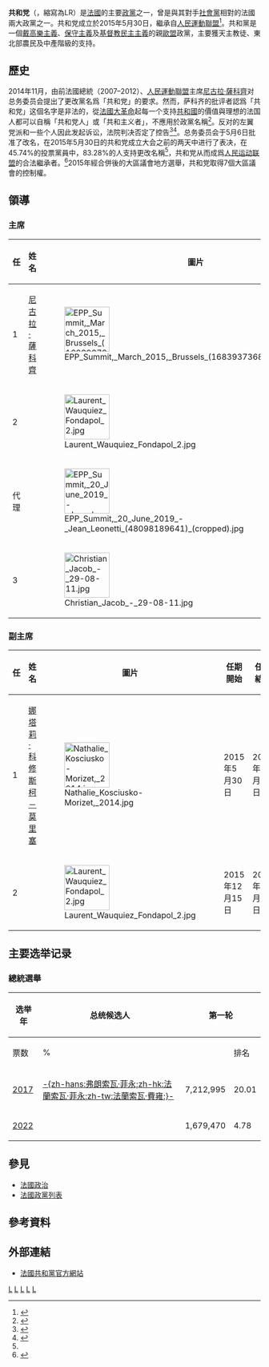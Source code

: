 {{expand|time=2016-11-12T12:04:35+00:00}}
{{otheruses|共和党}}
{{Infobox political party
| colorcode       = {{Party meta/color/法國共和黨}}
| name            = 共和党
| native_name     = {{lang|fr|Les Républicains}}
| logo            = [[File:LesRépublicains15logo.svg|200px]]
| president       = {{link-en|克里斯蒂安·雅各布|Christian Jacob}}
| leader2_title   = 祕書長
| leader2_name    = {{link-en|奧雷利安·普拉迪|Aurélien Pradié}}
| foundation      = {{start date|2015|05|30}}
| predecessor     = [[人民運動聯盟|人民運動聯盟]]
| headquarters    = [[巴黎|巴黎]][[沃日拉尔路|沃日拉尔路]]
| membership      = {{decrease}} 108,000<ref>{{cite web|url=https://www.lefigaro.fr/politique/congres-derniere-ligne-droite-pour-les-republicains-20211103|website=huffingtonpost.fr|date=2021-11-04|title=Présidence des Républicains: à 17 heures, la participation a de quoi satisfaire Laurent Wauquiez|language=fr|access-date=2021-11-05|archive-date=2022-05-01|archive-url=https://web.archive.org/web/20220501111008/https://www.lefigaro.fr/politique/congres-derniere-ligne-droite-pour-les-republicains-20211103}}</ref>
| membership_year = 2021年
| ideology        = [[戴高樂主義|戴高樂主義]]<ref name="HlousekKopecek">{{Citation |first1=Vít |last1=Hloušek |first2=Lubomír |last2=Kopeček |title=Origin, Ideology and Transformation of Political Parties: East-Central and Western Europe Compared |publisher=Ashgate |year=2010 |page=157 |url=http://books.google.fr/books?id=K79sdX-amEgC&pg=PA157&dq=Union+for+a+popular+movement+conservative&hl=en&sa=X&ei=k31NT5i3AcWh0QXlhL3MAw&redir_esc=y#v=onepage&q=Union%20for%20a%20popular%20movement%20conservative&f=false |accessdate=2015-06-03 |archive-date=2016-11-06 |archive-url=https://web.archive.org/web/20161106211455/https://books.google.fr/books?id=K79sdX-amEgC&pg=PA157&dq=Union+for+a+popular+movement+conservative&hl=en&sa=X&ei=k31NT5i3AcWh0QXlhL3MAw&redir_esc=y#v=onepage&q=Union%20for%20a%20popular%20movement%20conservative&f=false |dead-url=no }}|{{Citation |first=Hans |last=Slomp |title=Europe, A Political Profile: An American Companion to European Politics |volume=2 |publisher=ABC-CLIO |year=2011 |page=385 |url=http://books.google.fr/books?id=LmfAPmwE6YYC&pg=PA385&dq=%22Union+for+a+popular+movement%22+conservative&hl=en&sa=X&ei=uH1NT8WxJKWg0QWdrP3MAw&redir_esc=y#v=onepage&q=%22Union%20for%20a%20popular%20movement%22%20conservative&f=false |accessdate=2015-06-02 |archive-date=2019-06-10 |archive-url=https://web.archive.org/web/20190610110228/https://books.google.fr/books?id=LmfAPmwE6YYC&pg=PA385&dq=%22Union+for+a+popular+movement%22+conservative&hl=en&sa=X&ei=uH1NT8WxJKWg0QWdrP3MAw&redir_esc=y#v=onepage&q=%22Union%20for%20a%20popular%20movement%22%20conservative&f=false |dead-url=no }}</ref><ref name=parties-and-elections>{{cite web |author=Wolfram Nordsieck |url=http://www.parties-and-elections.de/france.html |title=http://www.parties-and-elections.de/france.html |publisher=Parties-and-elections.de |date= |accessdate=2011-04-21 |archive-url=https://web.archive.org/web/20070428022524/http://www.parties-and-elections.de/france.html |archive-date=2007-04-28 |dead-url=yes }}</ref><br>[[保守主義|保守主義]]<ref name="HlousekKopecek"/><br>[[自由保守主義|自由保守主義]]<ref>{{Citation |first=Michael |last=Kaeding |title=Better regulation in the European Union: Lost in Translation or Full Steam Ahead? |publisher=Leiden University Press |year=2007 |page=123 |url=http://books.google.fr/books?id=8dPmxot75ykC&pg=PA123&dq=%22Union+for+a+popular+movement%22%2B%22liberal+conservative%22&hl=en&sa=X&ei=-X1NT7CyEOOk0AWp0NHMAw&redir_esc=y#v=onepage&q=%22Union%20for%20a%20popular%20movement%22%2B%22liberal%20conservative%22&f=false |accessdate=2015-06-02 |archive-date=2019-06-09 |archive-url=https://web.archive.org/web/20190609052019/https://books.google.fr/books?id=8dPmxot75ykC&pg=PA123&dq=%22Union+for+a+popular+movement%22%2B%22liberal+conservative%22&hl=en&sa=X&ei=-X1NT7CyEOOk0AWp0NHMAw&redir_esc=y#v=onepage&q=%22Union%20for%20a%20popular%20movement%22%2B%22liberal%20conservative%22&f=false |dead-url=no }}</ref><ref name=parties-and-elections/><br>[[基督教民主主義|基督教民主主義]]<ref name=parties-and-elections/>
| position        = [[中間偏右|中間偏右]]<ref name="centreright">{{cite book|first=Thomas M.|last=Magstadt|title=Understanding Politics|edition=9th|publisher=Wadsworth, Cengage Learning|year=2011|page=183|url=http://books.google.fr/books?id=AtycFmA60jgC&pg=PA183&dq=%22Union+for+a+popular+movement%22%2B%22centre-right%22&hl=en&sa=X&ei=RX5NT_uxFuaY1AXkgIGfBQ&redir_esc=y#v=onepage&q=%22Union%20for%20a%20popular%20movement%22%2B%22centre-right%22&f=false|access-date=2015-06-02|archive-date=2018-06-12|archive-url=https://web.archive.org/web/20180612162535/https://books.google.fr/books?id=AtycFmA60jgC&pg=PA183&dq=%22Union+for+a+popular+movement%22%2B%22centre-right%22&hl=en&sa=X&ei=RX5NT_uxFuaY1AXkgIGfBQ&redir_esc=y#v=onepage&q=%22Union%20for%20a%20popular%20movement%22%2B%22centre-right%22&f=false|dead-url=no}}|{{cite news|last1=Malosse|first1=Diane|title=Droite : ces Républicains qui ne veulent pas se mettre en marche !|url=http://www.lepoint.fr/legislatives/droite-ces-republicains-qui-ne-veulent-pas-se-mettre-en-marche-12-05-2017-2126786_3408.php|access-date=2017-08-18|work=[[Le_Point|Le Point]]|date=2017-05-12|archive-date=2018-07-31|archive-url=https://web.archive.org/web/20180731213359/http://www.lepoint.fr/legislatives/droite-ces-republicains-qui-ne-veulent-pas-se-mettre-en-marche-12-05-2017-2126786_3408.php}}|{{cite news|last1=Faye|first1=Olivier|title=Les Républicains tentent la synthèse|url=http://www.lemonde.fr/politique/article/2017/11/07/les-republicains-tentent-la-synthese_5211323_823448.html|access-date=2017-11-12|work=[[Le_Monde|Le Monde]]|date=2017-11-07|archive-date=2021-04-18|archive-url=https://web.archive.org/web/20210418204439/https://www.lemonde.fr/politique/article/2017/11/07/les-republicains-tentent-la-synthese_5211323_823448.html}}|{{cite web|title=Droite : ces Républicains qui ne veulent pas se mettre en marche !|url=http://www.lepoint.fr/legislatives/droite-ces-republicains-qui-ne-veulent-pas-se-mettre-en-marche-12-05-2017-2126786_3408.php|last=Malosse|first=Diane|series=[[Le_Point|Le Point]]|date=2017-05-12|access-date=2017-08-18|archive-date=2018-07-31|archive-url=https://web.archive.org/web/20180731213359/http://www.lepoint.fr/legislatives/droite-ces-republicains-qui-ne-veulent-pas-se-mettre-en-marche-12-05-2017-2126786_3408.php}}</ref>至[[右翼|右翼]]<ref>{{Cite web|title=L'UMP devient "Les Républicains" du 15 avril 2015 - France Inter|url=https://www.franceinter.fr/emissions/l-edito-politique/l-edito-politique-15-avril-2015|access-date=|work=www.franceinter.fr|language=fr|archive-date=2022-04-16|archive-url=https://web.archive.org/web/20220416064752/https://www.franceinter.fr/emissions/l-edito-politique/l-edito-politique-15-avril-2015}}</ref>
| international   = {{nowrap|[[中间派民主国际|中间派民主国际]]}}<br>[[國際民主聯盟|國際民主聯盟]]
| european        = [[歐洲人民黨|歐洲人民黨]]
| europarl        = [[歐洲人民黨_(歐洲議會黨團)|歐洲人民黨]]
| seats1_title    = [[法國國民議會|國民議會]]
| seats1          = {{Composition bar|61|577|hex={{Party meta/color/法國共和黨}}}}
| seats2_title    = [[法國參議院|參議院]]
| seats2          = {{Composition bar|138|348|hex={{Party meta/color/法國共和黨}}}}
| seats3_title    = [[歐洲議會|歐洲議會]]
| seats3          = {{Composition bar|7|79|hex={{Party meta/color/法國共和黨}}}}
| seats4_title    = [[大区委員會_(法国)|大區委員會]]
| seats4          = {{Composition bar|5|17|hex={{Party meta/color/法國共和黨}}}}
| seats5_title    = [[省委員會_(法国)|省委員會]]
| seats5          = {{Composition bar|44|101|hex={{Party meta/color/法國共和黨}}}}
| colours         = [[File:Flag_of_France.svg|25px]] [[法国国旗|藍、白、紅]]
| website         = {{URL|http://www.republicains.fr}}
| country         = 法國
}}
'''共和党'''（{{lang-fr|Les Républicains}}，縮寫為LR）是[[法國|法國]]的主要[[政黨|政黨]]之一，曾是與其對手[[社會黨_(法國)|社會黨]]相對的法國兩大政黨之一。共和党成立於2015年5月30日，繼承自[[人民運動聯盟|人民運動聯盟]]<ref>{{Cite web|url = http://www.independent.co.uk/news/world/europe/boost-for-sarkozy-as-ump-party-changes-its-name-to-the-republicans-10286171.html|title = Nicolas Sarkozy changes UMP party's name to The Republicans ahead of political comeback|date = 2015-05-30|accessdate = 2015-05-30|website = [[獨立報|獨立報]]|publisher = |last = Bolton|first = Doug|archive-date = 2020-02-17|archive-url = https://web.archive.org/web/20200217145349/https://www.independent.co.uk/news/world/europe/boost-for-sarkozy-as-ump-party-changes-its-name-to-the-republicans-10286171.html|dead-url = no}}</ref>。共和黨是一個[[戴高樂主義|戴高樂主義]]、[[保守主義|保守主義]]及[[基督教民主主義|基督教民主主義]]的親[[歐盟|歐盟]]政黨，主要獲天主教徒、東北部農民及中產階級的支持。

== 歷史 ==
2014年11月，由前法國總統（2007–2012）、[[人民運動聯盟|人民運動聯盟]]主席[[尼古拉·薩科齊|尼古拉·薩科齊]]对总务委员会提出了更改黨名爲「共和党」的要求。然而，萨科齐的批评者認爲「共和党」这個名字是非法的，從[[法國大革命|法國大革命]]起每一个支持[[法蘭西共和國|共和國]]的價值與理想的法国人都可以自稱「共和党人」或「共和主义者」，不應用於政黨名稱<ref>{{Cite web|url = http://www.theguardian.com/world/2015/may/26/france-sarkozy-les-republicains-ump-socialists|title = France: judges clear way for Sarkozy to rename UMP party Les Républicains|date = 2015-05-26|accessdate = 2015-06-01|website = [[The_Guardian|The Guardian]]|publisher = |last = Chrisafis|first = Angelique|archive-date = 2020-11-08|archive-url = https://web.archive.org/web/20201108133250/http://www.theguardian.com/world/2015/may/26/france-sarkozy-les-republicains-ump-socialists|dead-url = no}}</ref>。反对的左翼党派和一些个人因此发起诉讼，法院判决否定了控告<ref>{{cite news|title=法国右翼大党决定改名“共和党”遭诉讼|url=http://cn.rfi.fr/%E6%94%BF%E6%B2%BB/20150522-%E6%B3%95%E5%9B%BD%E5%8F%B3%E7%BF%BC%E5%A4%A7%E5%85%9A%E6%AC%B2%E6%94%B9%E5%90%8D%E2%80%9C%E5%85%B1%E5%92%8C%E5%85%9A%E2%80%9D%E9%81%AD%E8%AF%89%E8%AE%BC/|accessdate=2015-06-03|publisher=[[法广|法广]]|date=2015-05-22|archive-date=2019-06-29|archive-url=https://web.archive.org/web/20190629115614/http://cn.rfi.fr/%E6%94%BF%E6%B2%BB/20150522-%E6%B3%95%E5%9B%BD%E5%8F%B3%E7%BF%BC%E5%A4%A7%E5%85%9A%E6%AC%B2%E6%94%B9%E5%90%8D%E2%80%9C%E5%85%B1%E5%92%8C%E5%85%9A%E2%80%9D%E9%81%AD%E8%AF%89%E8%AE%BC|dead-url=no}}</ref><ref name = a >{{cite news|title=萨科齐领导的法国反对党更名“共和党”|url=http://cn.rfi.fr/%E6%94%BF%E6%B2%BB/20150530-%E8%90%A8%E7%A7%91%E9%BD%90%E9%A2%86%E5%AF%BC%E7%9A%84%E6%B3%95%E5%9B%BD%E5%8F%8D%E5%AF%B9%E5%85%9A%E6%9B%B4%E5%90%8D%E2%80%9C%E5%85%B1%E5%92%8C%E5%85%9A%E2%80%9D/|accessdate=2015-06-03|publisher=法广|date=2015-05-30|archive-date=2019-06-19|archive-url=https://web.archive.org/web/20190619172953/http://cn.rfi.fr/%E6%94%BF%E6%B2%BB/20150530-%E8%90%A8%E7%A7%91%E9%BD%90%E9%A2%86%E5%AF%BC%E7%9A%84%E6%B3%95%E5%9B%BD%E5%8F%8D%E5%AF%B9%E5%85%9A%E6%9B%B4%E5%90%8D%E2%80%9C%E5%85%B1%E5%92%8C%E5%85%9A%E2%80%9D|dead-url=no}}</ref>。总务委员会于5月6日批准了改名，在2015年5月30日的共和党成立大会之前的两天中进行了表决，在45.74%的投票黨員中，83.28%的人支持更改名稱<ref name = a />，共和党从而成爲[[人民运动联盟|人民运动联盟]]的合法繼承者。<ref>{{Cite web|url = http://news.yahoo.com/frances-sarkozy-renames-ump-party-republicans-211542144.html|title = France's Sarkozy renames UMP party 'The Republicans'|date = 2015-05-29|accessdate = 2015-06-01|website = [[Yahoo_News|Yahoo News]]|publisher = |last = AFP|first = |archive-date = 2020-08-09|archive-url = https://web.archive.org/web/20200809085543/https://news.yahoo.com/frances-sarkozy-renames-ump-party-republicans-211542144.html|dead-url = no}}</ref>2015年經合併後的大區議會地方選舉，共和党取得7個大區議會的控制權。

==領導==
===主席===

{| class="wikitable"
|-
! 任 !! 姓名 !! 圖片 !! 任期開始 !! 任期結束
|-
! 1
| [[尼古拉·薩科齊|尼古拉·薩科齊]] || [[File:EPP_Summit,_March_2015,_Brussels_(16839373686)_(cropped).jpg|90px]] || 2015年5月30日 || 2016年8月23日
|-
! 2
| {{link-en|洛朗·沃基耶|Laurent Wauquiez}} || [[File:Laurent_Wauquiez_Fondapol_2.jpg|90px]] || 2016年8月23日 || 2019年6月2日
|-
! 代理
| {{link-en|讓·雷奧納提|Jean Leonetti}} || [[File:EPP_Summit,_20_June_2019_-_Jean_Leonetti_(48098189641)_(cropped).jpg|90px]] || 2019年6月2日 || 2019年10月13日
|-
! 3
| {{link-en|克里斯蒂安·雅各布|Christian Jacob}} || [[File:Christian_Jacob_-_29-08-11.jpg|90px]] || 2019年10月13日 || 現任
|}

===副主席===

{| class="wikitable"
|-
! 任!!	姓名!!	圖片!!	任期開始!!	任期結束
|-
! 1
| [[娜塔莉·科修斯柯－莫里塞|娜塔莉·科修斯柯－莫里塞]] || [[File:Nathalie_Kosciusko-Morizet,_2014.jpg|90px]] || 2015年5月30日  || 2015年12月15日
|-
! 2
| {{link-en|洛朗·沃基耶|Laurent Wauquiez}} || [[File:Laurent_Wauquiez_Fondapol_2.jpg|90px]] || 2015年12月15日 || 2016年8月23日
|}

== 主要选举记录 ==
=== 總統選舉 ===
{| class="wikitable"
! rowspan="2" |选举年
! rowspan="2" |'''总统候选人'''
! colspan="4" |第一轮
! colspan="4" |第二轮
|-
!票数
!% !!
!排名
!票数
!% !!
!排名
|-
![[2017年法國總統選舉|2017]]
|[[法蘭索瓦·費雍|-{zh-hans:弗朗索瓦·菲永;zh-hk:法蘭索瓦·菲永;zh-tw:法蘭索瓦·費雍;}-]]
|7,212,995
|20.01
|{{percentage bar|20||0066CC}}
|3
| colspan="4" rowspan="2" style="background-color:#E9E9E9;"| 未進入第二輪
|-
![[2022年法國總統選舉|2022]]
|{{Link-en|薇樂莉·佩克雷斯|Valérie Pécresse|-{zh-hant:瓦萊麗·佩克雷斯;zh-hans:瓦莱丽·佩克雷斯;zh-tw:薇樂莉·佩克雷斯;}-}}
|1,679,470
|4.78
|{{percentage bar|5||0066CC}}
|5
|}

== 參見 ==
* [[法國政治|法國政治]]
* [[法國政黨列表|法國政黨列表]]

== 參考資料 ==
{{Translation/Ref|en|The Republicans (France)|665085176}}
{{reflist|colwidth=30em}}

== 外部連結 ==
*[http://www.republicains.fr 法國共和黨官方網站] {{Wayback|url=http://www.republicains.fr/ |date=20201214205617 }}

{{法國政黨}}

{{DEFAULTSORT:Republicans, The}}
{{Portal bar|法國|政黨|政治}}
[[Category:法國政黨|L]]
[[Category:欧洲人民党成员|L]]
[[Category:自由保守主义政党|L]]
[[Category:2015年建立的政黨|L]]
[[Category:2015年法國建立|L]]